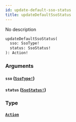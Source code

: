 ```yaml
---
id: update-default-sso-status
title: updateDefaultSsoStatus
---
```


No description

```graphql
updateDefaultSsoStatus(
  sso: SsoType!
  status: SsoStatus!
): Action!

```

### Arguments

#### `sso` ([`SsoType!`](/docs/graphql/enums/sso-type))

#### `status` ([`SsoStatus!`](/docs/graphql/enums/sso-status))

### Type

#### [`Action`](/docs/graphql/objects/action)
